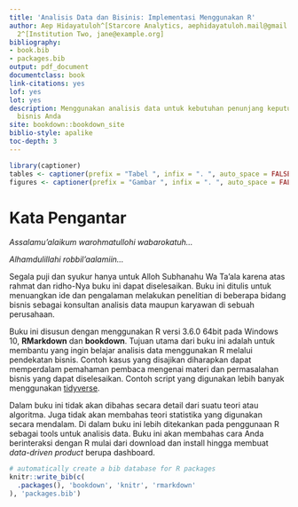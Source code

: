 ```yaml
--- 
title: 'Analisis Data dan Bisinis: Implementasi Menggunakan R'
author: Aep Hidayatuloh^[Starcore Analytics, aephidayatuloh.mail@gmail.com], Penulis
  2^[Institution Two, jane@example.org]
bibliography:
- book.bib
- packages.bib
output: pdf_document
documentclass: book
link-citations: yes
lof: yes
lot: yes
description: Menggunakan analisis data untuk kebutuhan penunjang keputusan dan pengembangan
  bisnis Anda
site: bookdown::bookdown_site
biblio-style: apalike
toc-depth: 3
---
```

```r
library(captioner)
tables <- captioner(prefix = "Tabel ", infix = ". ", auto_space = FALSE)
figures <- captioner(prefix = "Gambar ", infix = ". ", auto_space = FALSE)
```

# Kata Pengantar {-}

*Assalamu'alaikum warohmatullohi wabarokatuh...*

*Alhamdulillahi robbil'aalamiin...*

Segala puji dan syukur hanya untuk Alloh Subhanahu Wa Ta'ala karena atas rahmat dan ridho-Nya buku ini dapat diselesaikan. Buku ini ditulis untuk menuangkan ide dan pengalaman melakukan penelitian di beberapa bidang bisnis sebagai konsultan analisis data maupun karyawan di sebuah perusahaan.

Buku ini disusun dengan menggunakan R versi 3.6.0 64bit pada Windows 10, **RMarkdown** dan **bookdown**. Tujuan utama dari buku ini adalah untuk membantu yang ingin belajar analisis data menggunakan R melalui pendekatan bisnis. Contoh kasus yang disajikan diharapkan dapat memperdalam pemahaman pembaca mengenai materi dan permasalahan bisnis yang dapat diselesaikan. Contoh script yang digunakan lebih banyak menggunakan [tidyverse](https://www.tidyverse.org/).

Dalam buku ini tidak akan dibahas secara detail dari suatu teori atau algoritma. Juga tidak akan membahas teori statistika yang digunakan secara mendalam. Di dalam buku ini lebih ditekankan pada penggunaan R sebagai tools untuk analisis data. Buku ini akan membahas cara Anda berinteraksi dengan R mulai dari download dan install hingga membuat _data-driven product_ berupa dashboard.

```r
# automatically create a bib database for R packages
knitr::write_bib(c(
  .packages(), 'bookdown', 'knitr', 'rmarkdown'
), 'packages.bib')
```
